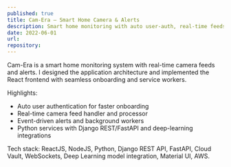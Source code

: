 ```yaml
---
published: true
title: Cam-Era — Smart Home Camera & Alerts
description: Smart home monitoring with auto user-auth, real-time feeds, and alerting built with React and Python services.
date: 2022-06-01
url: 
repository: 
---
```


Cam-Era is a smart home monitoring system with real-time camera feeds and alerts. I designed the application architecture and implemented the React frontend with seamless onboarding and service workers.

Highlights:

- Auto user authentication for faster onboarding
- Real-time camera feed handler and processor
- Event-driven alerts and background workers
- Python services with Django REST/FastAPI and deep-learning integrations

Tech stack: ReactJS, NodeJS, Python, Django REST API, FastAPI, Cloud Vault, WebSockets, Deep Learning model integration, Material UI, AWS.


